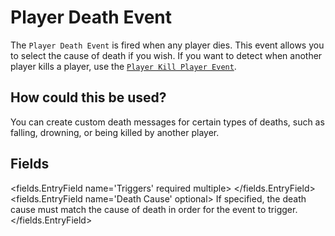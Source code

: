 
# Player Death Event 

The `Player Death Event` is fired when any player dies. This event allows you to select the cause of death if you wish. If you want to detect when another player kills a player, use the [`Player Kill Player Event`](on_player_kill_player).

## How could this be used?

You can create custom death messages for certain types of deaths, such as falling, drowning, or being killed by another player.


## Fields

<fields.EntryField name='Triggers' required multiple>
</fields.EntryField>
<fields.EntryField name='Death Cause' optional>
     If specified, the death cause must match the cause of death in order for the event to trigger.
</fields.EntryField>
